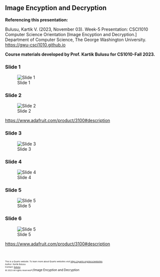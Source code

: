 ## Image Encyption and Decryption

**Referencing this presentation:**

Bulusu, Kartik V. (2023, November 03). Week-5 Presentation: CSCI1010 Computer Science Orientation [Image Encyption and Decryption.] Department of Computer Science, The George Washington University. [https://gwu-csci1010.github.io](https://gwu-csci1010.github.io)


::: {.callout-note appearance="simple"}
**Course materials developed by Prof. Kartik Bulusu for CS1010-Fall 2023.**
:::

### Slide 1
![Slide 1](../images/lecture_notes/week-6/slide-1.png)

### Slide 2
![Slide 2](../images/lecture_notes/week-6/slide-2.png)

[https://www.adafruit.com/product/3100#description](https://www.adafruit.com/product/3100#description)

### Slide 3
![Slide 3](../images/lecture_notes/week-6/slide-3.png)

### Slide 4
![Slide 4](../images/lecture_notes/week-6/slide-4.png)

### Slide 5
![Slide 5](../images/lecture_notes/week-6/slide-5.png)

### Slide 6
![Slide 5](../images/lecture_notes/week-6/slide-6.png)

[https://www.adafruit.com/product/3100#description](https://www.adafruit.com/product/3100#description)


<br>
<footer>
  <p><small><small><small><small>This is a Quarto website. To learn more about Quarto websites visit <https://quarto.org/docs/websites>.<br>
  Author: Kartik Bulusu<br>
  Contact: <a href="mailto:bulusu@gwu.edu">bulusu</a><br>
  &copy; 2023 All rights reserved</small></small></Image Encyption and Decryption